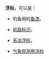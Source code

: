 '''浮标'''，可以是：

*钓鱼用的[[鱼漂|鱼漂]]。

*[[浮标_(航路标识)|航路标识]]。

*[[系泊浮标|系泊浮标]]。

*[[气象观测用浮标|气象观测用浮标]]

{{disambig|Cat=二字消歧义}}